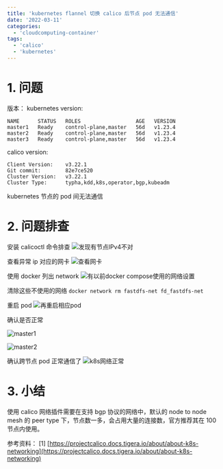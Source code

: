 ```yaml
---
title: 'kubernetes flannel 切换 calico 后节点 pod 无法通信'
date: '2022-03-11'
categories:
  - 'cloudcomputing-container'
tags:
  - 'calico'
  - 'kubernetes'
---
```


# 1. 问题

版本： kubernetes version:

```
NAME      STATUS   ROLES                  AGE   VERSION
master1   Ready    control-plane,master   56d   v1.23.4
master2   Ready    control-plane,master   56d   v1.23.4
master3   Ready    control-plane,master   56d   v1.23.4
```

calico version:

```
Client Version:    v3.22.1
Git commit:        82e7ce520
Cluster Version:   v3.22.1
Cluster Type:      typha,kdd,k8s,operator,bgp,kubeadm
```

kubernetes 节点的 pod 间无法通信

# 2. 问题排查

安装 calicoctl 命令排查 ![发现有节点IPv4不对](images/1646962946168.png)

查看异常 ip 对应的网卡 ![查看网卡](images/1646963023267.png)

使用 docker 列出 network ![有以前docker compose使用的网络设置](images/1646963121944.png)

清除这些不使用的网络 `docker network rm fastdfs-net fd_fastdfs-net`

重启 pod ![再重启相应pod](images/1646963205716.png)

确认是否正常

![master1](images/1646963563291.png)

![master2](images/1646963580697.png)

确认跨节点 pod 正常通信了 ![k8s网络正常](images/1646965042883.png)

# 3. 小结

使用 calico 网络插件需要在支持 bgp 协议的网络中，默认的 node to node mesh 的 peer type 下，节点数一多，会占用大量的连接数，官方推荐其在 100 节点内使用。

参考资料： \[1\] [https://projectcalico.docs.tigera.io/about/about-k8s-networking](https://projectcalico.docs.tigera.io/about/about-k8s-networking)
